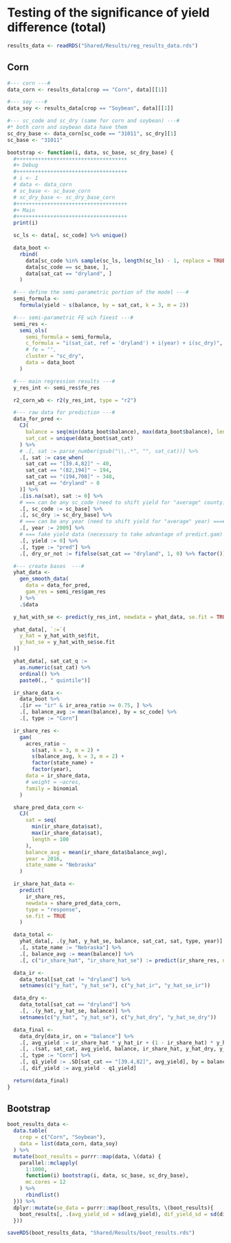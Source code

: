 # Testing of the significance of yield difference (total)

```r
results_data <- readRDS("Shared/Results/reg_results_data.rds")
```

## Corn

```r
#--- corn ---#
data_corn <- results_data[crop == "Corn", data][[1]]

#--- soy ---#
data_soy <- results_data[crop == "Soybean", data][[1]]

#--- sc_code and sc_dry (same for corn and soybean) ---#
#* both corn and soybean data have them
sc_dry_base <- data_corn[sc_code == "31011", sc_dry][1]
sc_base <- "31011"
```


```r
bootstrap <- function(i, data, sc_base, sc_dry_base) {
  #++++++++++++++++++++++++++++++++++++
  #+ Debug
  #++++++++++++++++++++++++++++++++++++
  # i <- 1
  # data <- data_corn
  # sc_base <- sc_base_corn
  # sc_dry_base <- sc_dry_base_corn
  #++++++++++++++++++++++++++++++++++++
  #+ Main
  #++++++++++++++++++++++++++++++++++++
  print(i)

  sc_ls <- data[, sc_code] %>% unique()

  data_boot <-
    rbind(
      data[sc_code %in% sample(sc_ls, length(sc_ls) - 1, replace = TRUE), ],
      data[sc_code == sc_base, ],
      data[sat_cat == "dryland", ]
    )

  #--- define the semi-parametric portion of the model ---#
  semi_formula <-
    formula(yield ~ s(balance, by = sat_cat, k = 3, m = 2))

  #--- semi-parametric FE wih fixest ---#
  semi_res <-
    semi_ols(
      semi_formula = semi_formula,
      c_formula = "i(sat_cat, ref = 'dryland') + i(year) + i(sc_dry)",
      # fe = "",
      cluster = "sc_dry",
      data = data_boot
    )

  #--- main regression results ---#
  y_res_int <- semi_res$fe_res

  r2_corn_wb <- r2(y_res_int, type = "r2")

  #--- raw data for prediction ---#
  data_for_pred <-
    CJ(
      balance = seq(min(data_boot$balance), max(data_boot$balance), length = 50),
      sat_cat = unique(data_boot$sat_cat)
    ) %>%
    # .[, sat := parse_number(gsub("\\,.*", "", sat_cat))] %>%
    .[, sat := case_when(
      sat_cat == "[39.4,82]" ~ 40,
      sat_cat == "(82,194]" ~ 194,
      sat_cat == "(194,708]" ~ 348,
      sat_cat == "dryland" ~ 0
    )] %>%
    .[is.na(sat), sat := 0] %>%
    # === can be any sc_code (need to shift yield for "average" county) ===#
    .[, sc_code := sc_base] %>%
    .[, sc_dry := sc_dry_base] %>%
    # === can be any year (need to shift yield for "average" year) ===#
    .[, year := 2009] %>%
    # === fake yield data (necessary to take advantage of predict.gam) ===#
    .[, yield := 0] %>%
    .[, type := "pred"] %>%
    .[, dry_or_not := fifelse(sat_cat == "dryland", 1, 0) %>% factor()]

  #--- create bases  ---#
  yhat_data <-
    gen_smooth_data(
      data = data_for_pred,
      gam_res = semi_res$gam_res
    ) %>%
    .$data

  y_hat_with_se <- predict(y_res_int, newdata = yhat_data, se.fit = TRUE)

  yhat_data[, `:=`(
    y_hat = y_hat_with_se$fit,
    y_hat_se = y_hat_with_se$se.fit
  )]

  yhat_data[, sat_cat_q :=
    as.numeric(sat_cat) %>%
    ordinal() %>%
    paste0(., " quintile")]

  ir_share_data <-
    data_boot %>%
    .[ir == "ir" & ir_area_ratio >= 0.75, ] %>%
    .[, balance_avg := mean(balance), by = sc_code] %>%
    .[, type := "Corn"]

  ir_share_res <-
    gam(
      acres_ratio ~
        s(sat, k = 3, m = 2) +
        s(balance_avg, k = 3, m = 2) +
        factor(state_name) +
        factor(year),
      data = ir_share_data,
      # weight = ~acres,
      family = binomial
    )

  share_pred_data_corn <-
    CJ(
      sat = seq(
        min(ir_share_data$sat),
        max(ir_share_data$sat),
        length = 100
      ),
      balance_avg = mean(ir_share_data$balance_avg),
      year = 2016,
      state_name = "Nebraska"
    )

  ir_share_hat_data <-
    predict(
      ir_share_res,
      newdata = share_pred_data_corn,
      type = "response",
      se.fit = TRUE
    )

  data_total <-
    yhat_data[, .(y_hat, y_hat_se, balance, sat_cat, sat, type, year)] %>%
    .[, state_name := "Nebraska"] %>%
    .[, balance_avg := mean(balance)] %>%
    .[, c("ir_share_hat", "ir_share_hat_se") := predict(ir_share_res, newdata = ., type = "response", se.fit = TRUE)]

  data_ir <-
    data_total[sat_cat != "dryland"] %>%
    setnames(c("y_hat", "y_hat_se"), c("y_hat_ir", "y_hat_se_ir"))

  data_dry <-
    data_total[sat_cat == "dryland"] %>%
    .[, .(y_hat, y_hat_se, balance)] %>%
    setnames(c("y_hat", "y_hat_se"), c("y_hat_dry", "y_hat_se_dry"))

  data_final <-
    data_dry[data_ir, on = "balance"] %>%
    .[, avg_yield := ir_share_hat * y_hat_ir + (1 - ir_share_hat) * y_hat_dry] %>%
    .[, .(sat, sat_cat, avg_yield, balance, ir_share_hat, y_hat_dry, y_hat_ir)] %>%
    .[, type := "Corn"] %>%
    .[, q1_yield := .SD[sat_cat == "[39.4,82]", avg_yield], by = balance] %>%
    .[, dif_yield := avg_yield - q1_yield]

  return(data_final)
}
```


## Bootstrap

```r
boot_results_data <-
  data.table(
    crop = c("Corn", "Soybean"),
    data = list(data_corn, data_soy)
  ) %>%
  mutate(boot_results = purrr::map(data, \(data) {
    parallel::mclapply(
      1:1000,
      function(i) bootstrap(i, data, sc_base, sc_dry_base),
      mc.cores = 12
    ) %>%
      rbindlist()
  })) %>%
  dplyr::mutate(se_data = purrr::map(boot_results, \(boot_results){
    boot_results[, .(avg_yield_sd = sd(avg_yield), dif_yield_sd = sd(dif_yield)), by = .(sat_cat, balance, type)]
  }))

saveRDS(boot_results_data, "Shared/Results/boot_results.rds")
```


